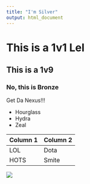 ```yaml
---
title: "I'm Silver"
output: html_document
---
```


# This is a 1v1 Lel
## This is a 1v9
### No, this is Bronze

Get Da Nexus!!!

* Hourglass
* Hydra
* Zeal

Column 1 | Column 2
-----|-----
LOL | Dota
HOTS | Smite

![](maxresdefault.jpg)

